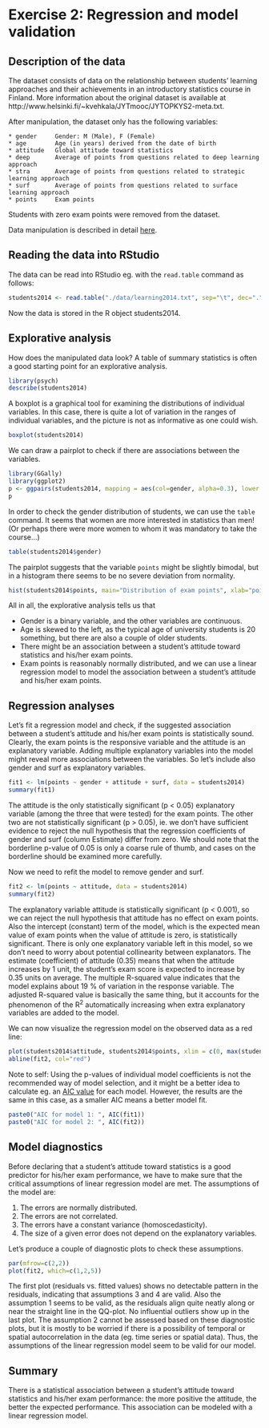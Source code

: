 # Exercise 2: Regression and model validation


## Description of the data

The dataset consists of data on the relationship between students' learning approaches and their achievements in an introductory statistics course in Finland. More information about the original dataset is available at http://www.helsinki.fi/~kvehkala/JYTmooc/JYTOPKYS2-meta.txt.

After manipulation, the dataset only has the following variables:

```
* gender     Gender: M (Male), F (Female)
* age        Age (in years) derived from the date of birth
* attitude   Global attitude toward statistics
* deep       Average of points from questions related to deep learning approach
* stra       Average of points from questions related to strategic learning approach
* surf       Average of points from questions related to surface learning approach
* points     Exam points
```

Students with zero exam points were removed from the dataset.

Data manipulation is described in detail [here](./data/create_learning_2014.r).


## Reading the data into RStudio

The data can be read into RStudio eg. with the `read.table` command as follows:

```r
students2014 <- read.table("./data/learning2014.txt", sep="\t", dec=".", header=T)
```

Now the data is stored in the R object students2014.


## Explorative analysis

How does the manipulated data look? A table of summary statistics is often a good starting point for an explorative analysis. 

```r
library(psych)
describe(students2014)
```

A boxplot is a graphical tool for examining the distributions of individual variables. In this case, there is quite a lot of variation in the ranges of individual variables, and the picture is not as informative as one could wish.

```r
boxplot(students2014)
```

We can draw a pairplot to check if there are associations between the variables.

```r
library(GGally)
library(ggplot2)
p <- ggpairs(students2014, mapping = aes(col=gender, alpha=0.3), lower = list(combo = wrap("facethist", bins = 20)))
p
```

In order to check the gender distribution of students, we can use the `table` command. It seems that women are more interested in statistics than men! (Or perhaps there were more women to whom it was mandatory to take the course...)

```r
table(students2014$gender)
```

The pairplot suggests that the variable `points` might be slightly bimodal, but in a histogram there seems to be no severe deviation from normality.

```r
hist(students2014$points, main="Distribution of exam points", xlab="points")
```

All in all, the explorative analysis tells us that

* Gender is a binary variable, and the other variables are continuous.
* Age is skewed to the left, as the typical age of university students is 20 something, but there are also a couple of older students.
* There might be an association between a student's attitude toward statistics and his/her exam points.
* Exam points is reasonably normally distributed, and we can use a linear regression model to model the association between a student's attitude and his/her exam points.



## Regression analyses

Let's fit a regression model and check, if the suggested association between a student's attitude and his/her exam points is statistically sound. Clearly, the exam points is the responsive variable and the attitude is an explanatory variable. Adding multiple explanatory variables into the model might reveal more associations between the variables. So let's include also gender and surf as explanatory variables.

```r
fit1 <- lm(points ~ gender + attitude + surf, data = students2014)
summary(fit1)
```

The attitude is the only statistically significant (p < 0.05) explanatory variable (among the three that were tested) for the exam points. The other two are not statistically significant (p > 0.05), ie. we don't have sufficient evidence to reject the null hypothesis that the regression coefficients of gender and surf (column Estimate) differ from zero. We should note that the borderline p-value of 0.05 is only a coarse rule of thumb, and cases on the borderline should be examined more carefully.

Now we need to refit the model to remove gender and surf.

```r
fit2 <- lm(points ~ attitude, data = students2014)
summary(fit2)
```

The explanatory variable attitude is statistically significant (p < 0.001), so we can reject the null hypothesis that attitude has no effect on exam points. Also the intercept (constant) term of the model, which is the expected mean value of exam points when the value of attitude is zero, is statistically significant. There is only one explanatory variable left in this model, so we don't need to worry about potential collinearity between explanators. The estimate (coefficient) of attitude (0.35) means that when the attitude increases by 1 unit, the student's exam score is expected to increase by 0.35 units on average. The multiple R-squared value indicates that the model explains about 19 % of variation in the response variable. The adjusted R-squared value is basically the same thing, but it accounts for the phenomenon of the R^2^ automatically increasing when extra explanatory variables are added to the model.

We can now visualize the regression model on the observed data as a red line:

```r
plot(students2014$attitude, students2014$points, xlim = c(0, max(students2014$attitude)), xlab="Attitude toward statistics", ylab="Exam points")
abline(fit2, col="red")
```

Note to self: Using the p-values of individual model coefficients is not the recommended way of model selection, and it might be a better idea to calculate eg. an [AIC value](https://en.wikipedia.org/wiki/Akaike_information_criterion) for each model. However, the results are the same in this case, as a smaller AIC means a better model fit.

```r
paste0("AIC for model 1: ", AIC(fit1))
paste0("AIC for model 2: ", AIC(fit2))
```


## Model diagnostics

Before declaring that a student's attitude toward statistics is a good predictor for his/her exam performance, we have to make sure that the critical assumptions of linear regression model are met. The assumptions of the model are:

1. The errors are normally distributed.
2. The errors are not correlated.
3. The errors have a constant variance (homoscedasticity).
4. The size of a given error does not depend on the explanatory variables.

Let's produce a couple of diagnostic plots to check these assumptions.

```r
par(mfrow=c(2,2))
plot(fit2, which=c(1,2,5))
```

The first plot (residuals vs. fitted values) shows no detectable pattern in the residuals, indicating that assumptions 3 and 4 are valid. Also the assumption 1 seems to be valid, as the residuals align quite neatly along or near the straight line in the QQ-plot. No influential outliers show up in the last plot. The assumption 2 cannot be assessed based on these diagnostic plots, but it is mostly to be worried if there is a possibility of temporal or spatial autocorrelation in the data (eg. time series or spatial data). Thus, the assumptions of the linear regression model seem to be valid for our model.


## Summary

There is a statistical association between a student's attitude toward statistics and his/her exam performance: the more positive the attitude, the better the expected performance. This association can be modeled with a linear regression model.



